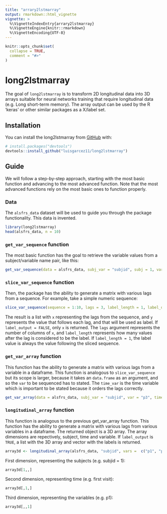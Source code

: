 ```yaml
---
title: "arrary2lstmarray"
output: rmarkdown::html_vignette
vignette: >
  %\VignetteIndexEntry{arrary2lstmarray}
  %\VignetteEngine{knitr::rmarkdown}
  %\VignetteEncoding{UTF-8}
---
```


```r
knitr::opts_chunk$set(
  collapse = TRUE,
  comment = "#>"
)
```


# long2lstmarray

<!-- badges: start -->

<!-- badges: end -->

The goal of `long2lstmarray` is to transform 2D longitudinal data into 3D arrays suitable for neural networks training that require longitudinal data (e.g. Long short-term memory). The array output can be used by the R 'keras' or other similar packages as a X/label set.

## Installation

You can install the long2lstmarray from [GitHub](https://github.com/) with:

``` r
# install.packages("devtools")
devtools::install_github("luisgarcez11/long2lstmarray")
```

## Guide

We will follow a step-by-step approach, starting with the most basic function and advancing to the most advanced function. Note that the most advanced functions rely on the most basic ones to function properly.

### Data

The `alsfrs_data` dataset will be used to guide you through the package functionality. This data is invented.

```r
library(long2lstmarray)
head(alsfrs_data, n = 10)
```

### `get_var_sequence` function

The most basic function has the goal to retrieve the variable values from a subject/variable name pair, like this:

```r
get_var_sequence(data = alsfrs_data, subj_var = "subjid", subj = 1, var = "p1")
```

### `slice_var_sequence` function

Then, the package has the ability to generate a matrix with various lags from a sequence. For example, take a simple numeric sequence:

```r
slice_var_sequence(sequence = 1:10, lags = 3, label_length = 1, label_output = TRUE)
```

The result is a list with `x` representing the lags from the sequence, and `y` represents the value that follows each lag, and that will be used as label. If `label_output = FALSE`, only `x` is returned. The `lags` argument represents the number of columns of `x`, and `label_length` represents how many values after the lag is considered to be the label. If `label_length = 1`, the label value is always the value following the sliced sequence.

### `get_var_array` function

This function has the ability to generate a matrix with various lags from a variable in a dataframe. This function is analogous to `slice_var_sequence` but its scope is larger, because it takes an `data.frame` as an argument, and so the `var` to be sequenced has to stated. The `time_var` is the time variable which is important to be stated because it orders the lags correctly.

```r
get_var_array(data = alsfrs_data, subj_var = "subjid", var = "p3", time_var = "visdy", lags = 5, label_length = 1, label_output = TRUE)
```

### `longitudinal_array` function

This function is analogous to the previous get_var_array function. This function has the ability to generate a matrix with various lags from various variables in a dataframe. The returned object is a 3D array. The array dimensions are repectively, subject, time and variable. If `label_output` is `TRUE`, a list with the 3D array and vector with the labels is returned.

```r
array3d <- longitudinal_array(alsfrs_data, "subjid", vars =  c("p1", "p2", "p3"), time_var =  "visdy", lags = 3, label_output = FALSE)
```

First dimension, representing the subjects (e.g. subjid = 1):
```r
array3d[1,,]
```

Second dimension, representing time (e.g. first visit):
```r
array3d[,1,]
```

Third dimension, representing the variables (e.g. p1):
```r
array3d[,,1] 
```
